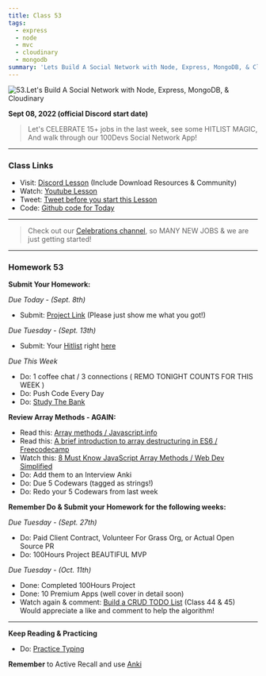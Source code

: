```yaml
---
title: Class 53
tags:
  - express
  - node
  - mvc
  - cloudinary
  - mongodb
summary: 'Lets Build A Social Network with Node, Express, MongoDB, & Cloudinary'
---
```


![53.Let's Build A Social Network with Node, Express, MongoDB, & Cloudinary](https://cdn.hashnode.com/res/hashnode/image/upload/v1676743057748/FGzCtflvW.png?auto=compress)

**Sept 08, 2022 (official Discord start date)**

> Let's CELEBRATE 15+ jobs in the last week, see some HITLIST MAGIC, <br /> And walk through our 100Devs Social Network App!

<hr />

### Class Links

- Visit: [Discord Lesson](https://discord.com/channels/735923219315425401/738891289071714388/1017548346963001344) (Include Download Resources & Community)
- Watch: [Youtube Lesson](https://youtu.be/xsKGlEemTAo)
- Tweet: [Tweet before you start this Lesson](https://twitter.com/leonnoel/status/1567988894712627201)
- Code: [Github code for Today](https://github.com/100devs/binary-upload-boom)

<hr />

> Check out our [Celebrations channel](https://discord.com/channels/735923219315425401/735936014832369687), so MANY NEW JOBS & we are just getting started!

<hr />

### Homework 53

**Submit Your Homework:**

_Due Today - (Sept. 8th)_

- Submit: [Project Link](https://forms.gle/jBaRJS1JfpKRZnry8) (Please just show me what you got!)

_Due Tuesday - (Sept. 13th)_

- Submit: Your [Hitlist](https://docs.google.com/spreadsheets/d/1Be-6gYvrfi8l-M0RnObzdysRIG7N7Yyu6rIF0OHw0Q4/edit?usp=sharing) right [here](https://forms.gle/8qWjZSihPaG5uyHX8)

_Due This Week_

- Do: 1 coffee chat / 3 connections ( REMO TONIGHT COUNTS FOR THIS WEEK )
- Do: Push Code Every Day
- Do: [Study The Bank](https://docs.google.com/document/d/1p7DhCsLOMMybYfePWLlD1-_8KU20zkBoArH4pnW1o3c)

**Review Array Methods - AGAIN:**

- Read this: [Array methods / Javascript.info](https://javascript.info/array-methods)
- Read this: [A brief introduction to array destructuring in ES6 / Freecodecamp](https://www.freecodecamp.org/news/array-destructuring-in-es6-30e398f21d10/)
- Watch this: [8 Must Know JavaScript Array Methods / Web Dev Simplified](https://youtu.be/R8rmfD9Y5-c)
- Do: Add them to an Interview Anki
- Do: Due 5 Codewars (tagged as strings!)
- Do: Redo your 5 Codewars from last week

**Remember Do & Submit your Homework for the following weeks:**

_Due Tuesday - (Sept. 27th)_

- Do: Paid Client Contract, Volunteer For Grass Org, or Actual Open Source PR
- Do: 100Hours Project BEAUTIFUL MVP

_Due Tuesday - (Oct. 11th)_

- Done: Completed 100Hours Project
- Done: 10 Premium Apps (well cover in detail soon)
- Watch again & comment: [Build a CRUD TODO List](https://youtu.be/jZ-kmmgi_d0) (Class 44 & 45) <br /> Would appreciate a like and comment to help the algorithm!

<hr />

**Keep Reading & Practicing**

- Do: [Practice Typing](https://www.keybr.com/)

**Remember** to Active Recall and use [Anki](https://apps.ankiweb.net/)
